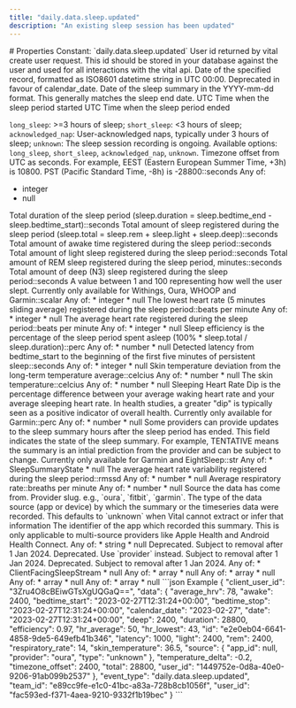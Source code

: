 ```yaml
---
title: "daily.data.sleep.updated"
description: "An existing sleep session has been updated"
---
```


<Info>
<SummaryID />
</Info>
# Properties
<ResponseField name="event_type" type="const string" required="true">
Constant: `daily.data.sleep.updated`
</ResponseField>
<ResponseField name="team_id" type="string" required="true">
</ResponseField>
<ResponseField name="user_id" type="string" required="true">
</ResponseField>
<ResponseField name="client_user_id" type="string" required="true">
</ResponseField>
<ResponseField name="data" type="ClientFacingSleep" required="true">
<Expandable title="ClientFacingSleep" defaultOpen="true">
<ResponseField name="user_id" type="string" required="true">
User id returned by vital create user request. This id should be stored in your database against the user and used for all interactions with the vital api.
</ResponseField>
<ResponseField name="id" type="string" required="true">
</ResponseField>
<ResponseField name="date" type="string" required="true" deprecated>
Date of the specified record, formatted as ISO8601 datetime string in UTC 00:00. Deprecated in favour of calendar_date.
</ResponseField>
<ResponseField name="calendar_date" type="string" required="true">
Date of the sleep summary in the YYYY-mm-dd format. This generally matches the sleep end date.
</ResponseField>
<ResponseField name="bedtime_start" type="string" required="true">
UTC Time when the sleep period started
</ResponseField>
<ResponseField name="bedtime_stop" type="string" required="true">
UTC Time when the sleep period ended
</ResponseField>
<ResponseField name="type" type="enum<string>" required="true">

`long_sleep`: &gt;=3 hours of sleep;
`short_sleep`: &lt;3 hours of sleep;
`acknowledged_nap`: User-acknowledged naps, typically under 3 hours of sleep;
`unknown`: The sleep session recording is ongoing.
Available options: `long_sleep`, `short_sleep`, `acknowledged_nap`, `unknown`.
</ResponseField>
<ResponseField name="timezone_offset" type="anyOf | null">
Timezone offset from UTC as seconds. For example, EEST (Eastern European Summer Time, +3h) is 10800. PST (Pacific Standard Time, -8h) is -28800::seconds
Any of:
* integer
* null
</ResponseField>
<ResponseField name="duration" type="integer" required="true">
Total duration of the sleep period (sleep.duration = sleep.bedtime_end - sleep.bedtime_start)::seconds
</ResponseField>
<ResponseField name="total" type="integer" required="true">
Total amount of sleep registered during the sleep period (sleep.total = sleep.rem + sleep.light + sleep.deep)::seconds
</ResponseField>
<ResponseField name="awake" type="integer" required="true">
Total amount of awake time registered during the sleep period::seconds
</ResponseField>
<ResponseField name="light" type="integer" required="true">
Total amount of light sleep registered during the sleep period::seconds
</ResponseField>
<ResponseField name="rem" type="integer" required="true">
Total amount of REM sleep registered during the sleep period, minutes::seconds
</ResponseField>
<ResponseField name="deep" type="integer" required="true">
Total amount of deep (N3) sleep registered during the sleep period::seconds
</ResponseField>
<ResponseField name="score" type="anyOf | null">
A value between 1 and 100 representing how well the user slept. Currently only available for Withings, Oura, WHOOP and Garmin::scalar
Any of:
* integer
* null
</ResponseField>
<ResponseField name="hr_lowest" type="anyOf | null">
The lowest heart rate (5 minutes sliding average) registered during the sleep period::beats per minute
Any of:
* integer
* null
</ResponseField>
<ResponseField name="hr_average" type="anyOf | null">
The average heart rate registered during the sleep period::beats per minute
Any of:
* integer
* null
</ResponseField>
<ResponseField name="efficiency" type="anyOf | null">
Sleep efficiency is the percentage of the sleep period spent asleep (100% * sleep.total / sleep.duration)::perc
Any of:
* number
* null
</ResponseField>
<ResponseField name="latency" type="anyOf | null">
Detected latency from bedtime_start to the beginning of the first five minutes of persistent sleep::seconds
Any of:
* integer
* null
</ResponseField>
<ResponseField name="temperature_delta" type="anyOf | null">
Skin temperature deviation from the long-term temperature average::celcius
Any of:
* number
* null
</ResponseField>
<ResponseField name="skin_temperature" type="anyOf | null">
The skin temperature::celcius
Any of:
* number
* null
</ResponseField>
<ResponseField name="hr_dip" type="anyOf | null">
Sleeping Heart Rate Dip is the percentage difference between your average waking heart rate and your average sleeping heart rate. In health studies, a greater &quot;dip&quot; is typically seen as a positive indicator of overall health. Currently only available for Garmin::perc
Any of:
* number
* null
</ResponseField>
<ResponseField name="state" type="anyOf | null">
Some providers can provide updates to the sleep summary hours after the sleep period has ended. This field indicates the state of the sleep summary. For example, TENTATIVE means the summary is an intial prediction from the provider and can be subject to change. Currently only available for Garmin and EightSleep::str
Any of:
* SleepSummaryState
* null
<Expandable title="SleepSummaryState">
</Expandable>
</ResponseField>
<ResponseField name="average_hrv" type="anyOf | null">
The average heart rate variability registered during the sleep period::rmssd
Any of:
* number
* null
</ResponseField>
<ResponseField name="respiratory_rate" type="anyOf | null">
Average respiratory rate::breaths per minute
Any of:
* number
* null
</ResponseField>
<ResponseField name="source" type="ClientFacingSource" required="true">
Source the data has come from.
<Expandable title="ClientFacingSource" defaultOpen="true">
<ResponseField name="provider" type="string" required="true">
Provider slug. e.g., `oura`, `fitbit`, `garmin`.
</ResponseField>
<ResponseField name="type" type="string | null">
The type of the data source (app or device) by which the summary or the timeseries data were recorded. This defaults to `unknown` when Vital cannot extract or infer that information
</ResponseField>
<ResponseField name="app_id" type="anyOf | null">
The identifier of the app which recorded this summary. This is only applicable to multi-source providers like Apple Health and Android Health Connect.
Any of:
* string
* null
</ResponseField>
<ResponseField name="name" type="string | null" deprecated>
Deprecated. Subject to removal after 1 Jan 2024.
</ResponseField>
<ResponseField name="slug" type="string | null" deprecated>
Deprecated. Use `provider` instead. Subject to removal after 1 Jan 2024.
</ResponseField>
<ResponseField name="logo" type="string | null" deprecated>
Deprecated. Subject to removal after 1 Jan 2024.
</ResponseField>
</Expandable>
</ResponseField>
<ResponseField name="sleep_stream" type="anyOf | null">
Any of:
* ClientFacingSleepStream
* null
<Expandable title="ClientFacingSleepStream">
<ResponseField name="hrv" type="anyOf | null">
Any of:
* array
* null
</ResponseField>
<ResponseField name="heartrate" type="anyOf | null">
Any of:
* array
* null
</ResponseField>
<ResponseField name="hypnogram" type="anyOf | null">
Any of:
* array
* null
</ResponseField>
<ResponseField name="respiratory_rate" type="anyOf | null">
Any of:
* array
* null
</ResponseField>
</Expandable>
</ResponseField>
</Expandable>
</ResponseField>
<ResponseExample>
```json Example
{
  "client_user_id": "3Zru4O8cBEiwGTsXgUQGaQ==",
  "data": {
    "average_hrv": 78,
    "awake": 2400,
    "bedtime_start": "2023-02-27T12:31:24+00:00",
    "bedtime_stop": "2023-02-27T12:31:24+00:00",
    "calendar_date": "2023-02-27",
    "date": "2023-02-27T12:31:24+00:00",
    "deep": 2400,
    "duration": 28800,
    "efficiency": 0.97,
    "hr_average": 50,
    "hr_lowest": 43,
    "id": "e2e0eb04-6641-4858-9de5-649efb41b346",
    "latency": 1000,
    "light": 2400,
    "rem": 2400,
    "respiratory_rate": 14,
    "skin_temperature": 36.5,
    "source": {
      "app_id": null,
      "provider": "oura",
      "type": "unknown"
    },
    "temperature_delta": -0.2,
    "timezone_offset": 2400,
    "total": 28800,
    "user_id": "1449752e-0d8a-40e0-9206-91ab099b2537"
  },
  "event_type": "daily.data.sleep.updated",
  "team_id": "e89cc9fe-e1c0-41bc-a83a-728b8cb1056f",
  "user_id": "fac593ed-f371-4aea-9210-9332f1b19bec"
}
```
</ResponseExample>
